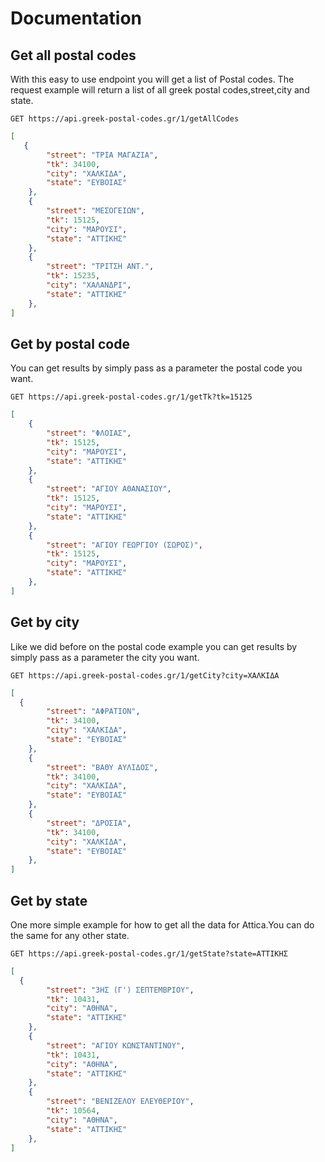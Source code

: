 # Documentation

## Get all postal codes
With this easy to use endpoint you will get a list of Postal codes. The request example will return a list of all greek postal codes,street,city and state.

```shell filename="getAllCodes" {3} copy
GET https://api.greek-postal-codes.gr/1/getAllCodes
```
```json filename="result example" 
[
   {
        "street": "ΤΡΙΑ ΜΑΓΑΖΙΑ",
        "tk": 34100,
        "city": "ΧΑΛΚΙΔΑ",
        "state": "ΕΥΒΟΙΑΣ"
    },
    {
        "street": "ΜΕΣΟΓΕΙΩΝ",
        "tk": 15125,
        "city": "ΜΑΡΟΥΣΙ",
        "state": "ΑΤΤΙΚΗΣ"
    },
    {
        "street": "ΤΡΙΤΣΗ ΑΝΤ.",
        "tk": 15235,
        "city": "ΧΑΛΑΝΔΡΙ",
        "state": "ΑΤΤΙΚΗΣ"
    },
]
```
## Get by postal code
You can get results by simply pass as a parameter the postal code you want.

```shell filename="getTk" {3} copy
GET https://api.greek-postal-codes.gr/1/getTk?tk=15125
```
```json filename="result example"
[
    {
        "street": "ΦΛΟΙΑΣ",
        "tk": 15125,
        "city": "ΜΑΡΟΥΣΙ",
        "state": "ΑΤΤΙΚΗΣ"
    },
    {
        "street": "ΑΓΙΟΥ ΑΘΑΝΑΣΙΟΥ",
        "tk": 15125,
        "city": "ΜΑΡΟΥΣΙ",
        "state": "ΑΤΤΙΚΗΣ"
    },
    {
        "street": "ΑΓΙΟΥ ΓΕΩΡΓΙΟΥ (ΣΩΡΟΣ)",
        "tk": 15125,
        "city": "ΜΑΡΟΥΣΙ",
        "state": "ΑΤΤΙΚΗΣ"
    },
]
```
## Get by city
Like we did before on the postal code example you can get results by simply pass as a parameter the city you want.

```shell filename="getCity" {3} copy
GET https://api.greek-postal-codes.gr/1/getCity?city=ΧΑΛΚΙΔΑ
```
```json filename="result example"
[
  {
        "street": "ΑΦΡΑΤΙΟΝ",
        "tk": 34100,
        "city": "ΧΑΛΚΙΔΑ",
        "state": "ΕΥΒΟΙΑΣ"
    },
    {
        "street": "ΒΑΘΥ ΑΥΛΙΔΟΣ",
        "tk": 34100,
        "city": "ΧΑΛΚΙΔΑ",
        "state": "ΕΥΒΟΙΑΣ"
    },
    {
        "street": "ΔΡΟΣΙΑ",
        "tk": 34100,
        "city": "ΧΑΛΚΙΔΑ",
        "state": "ΕΥΒΟΙΑΣ"
    },
]
```
## Get by state
One more simple example for how to get all the data for Attica.You can do the same for any other state. 

```shell filename="getState" {3} copy
GET https://api.greek-postal-codes.gr/1/getState?state=ΑΤΤΙΚΗΣ
```
```json filename="result example"
[
  {
        "street": "3ΗΣ (Γ') ΣΕΠΤΕΜΒΡΙΟΥ",
        "tk": 10431,
        "city": "ΑΘΗΝΑ",
        "state": "ΑΤΤΙΚΗΣ"
    },
    {
        "street": "ΑΓΙΟΥ ΚΩΝΣΤΑΝΤΙΝΟΥ",
        "tk": 10431,
        "city": "ΑΘΗΝΑ",
        "state": "ΑΤΤΙΚΗΣ"
    },
    {
        "street": "ΒΕΝΙΖΕΛΟΥ ΕΛΕΥΘΕΡΙΟΥ",
        "tk": 10564,
        "city": "ΑΘΗΝΑ",
        "state": "ΑΤΤΙΚΗΣ"
    },
]
```
